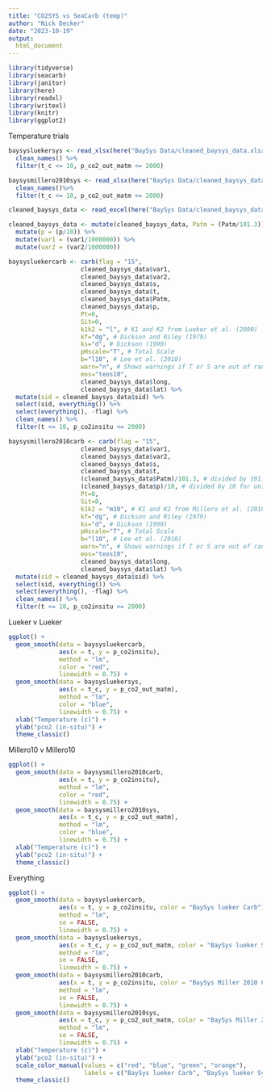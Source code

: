 ```yaml
---
title: "CO2SYS vs SeaCarb (temp)"
author: "Nick Decker"
date: "2023-10-19"
output: 
  html_document
---
```

```r
library(tidyverse)
library(seacarb)
library(janitor)
library(here)
library(readxl)
library(writexl)
library(knitr)
library(ggplot2)
```


Temperature trials


```r
baysysluekersys <- read_xlsx(here("BaySys Data/cleaned_baysys_data.xlsx"), sheet = "co2sys_l") %>% 
  clean_names() %>%
  filter(t_c <= 10, p_co2_out_matm <= 2000)

baysysmillero2010sys <- read_xlsx(here("BaySys Data/cleaned_baysys_data.xlsx"), sheet = "co2sys_m10") %>% 
  clean_names()%>%
  filter(t_c <= 10, p_co2_out_matm <= 2000)

cleaned_baysys_data <- read_excel(here("BaySys Data/cleaned_baysys_data.xlsx"))

cleaned_baysys_data <- mutate(cleaned_baysys_data, Patm = (Patm/101.3)) %>% 
  mutate(p = (p/10)) %>% 
  mutate(var1 = (var1/1000000)) %>% 
  mutate(var2 = (var2/1000000))

baysysluekercarb <- carb(flag = "15",
                    cleaned_baysys_data$var1,
                    cleaned_baysys_data$var2,
                    cleaned_baysys_data$s,
                    cleaned_baysys_data$t,
                    cleaned_baysys_data$Patm,
                    cleaned_baysys_data$p, 
                    Pt=0,
                    Sit=0,
                    k1k2 = "l", # K1 and K2 from Lueker et al. (2000)
                    kf="dg", # Dickson and Riley (1979)
                    ks="d", # Dickson (1990)
                    pHscale="T", # Total Scale
                    b="l10", # Lee et al. (2010)
                    warn="n", # Shows warnings if T or S are out of range
                    eos="teos10", 
                    cleaned_baysys_data$long,
                    cleaned_baysys_data$lat) %>% 
  mutate(sid = cleaned_baysys_data$sid) %>% 
  select(sid, everything()) %>% 
  select(everything(), -flag) %>% 
  clean_names() %>% 
  filter(t <= 10, p_co2insitu <= 2000)

baysysmillero2010carb <- carb(flag = "15",
                    cleaned_baysys_data$var1,
                    cleaned_baysys_data$var2,
                    cleaned_baysys_data$s,
                    cleaned_baysys_data$t,
                    (cleaned_baysys_data$Patm)/101.3, # divided by 101.3 for unit conversion
                    (cleaned_baysys_data$p)/10, # divided by 10 for unit conversion
                    Pt=0,
                    Sit=0,
                    k1k2 = "m10", # K1 and K2 from Millero et al. (2010)
                    kf="dg", # Dickson and Riley (1979)
                    ks="d", # Dickson (1990)
                    pHscale="T", # Total Scale
                    b="l10", # Lee et al. (2010)
                    warn="n", # Shows warnings if T or S are out of range
                    eos="teos10", 
                    cleaned_baysys_data$long,
                    cleaned_baysys_data$lat) %>% 
  mutate(sid = cleaned_baysys_data$sid) %>% 
  select(sid, everything()) %>% 
  select(everything(), -flag) %>% 
  clean_names() %>% 
  filter(t <= 10, p_co2insitu <= 2000)
```


Lueker v Lueker
```r
ggplot() +
  geom_smooth(data = baysysluekercarb, 
              aes(x = t, y = p_co2insitu),
              method = "lm", 
              color = "red", 
              linewidth = 0.75) +
  geom_smooth(data = baysysluekersys, 
              aes(x = t_c, y = p_co2_out_matm),
              method = "lm", 
              color = "blue", 
              linewidth = 0.75) +
  xlab("Temperature (c)") +
  ylab("pco2 (in-situ)") +
  theme_classic()
``` 


Millero10 v Millero10
```r
ggplot() +
  geom_smooth(data = baysysmillero2010carb, 
              aes(x = t, y = p_co2insitu),
              method = "lm", 
              color = "red", 
              linewidth = 0.75) +
  geom_smooth(data = baysysmillero2010sys, 
              aes(x = t_c, y = p_co2_out_matm),
              method = "lm", 
              color = "blue", 
              linewidth = 0.75) +
  xlab("Temperature (c)") +
  ylab("pco2 (in-situ)") +
  theme_classic()
``` 


Everything
```r
ggplot() +
  geom_smooth(data = baysysluekercarb, 
              aes(x = t, y = p_co2insitu, color = "BaySys lueker Carb"),
              method = "lm", 
              se = FALSE,
              linewidth = 0.75) +
  geom_smooth(data = baysysluekersys, 
              aes(x = t_c, y = p_co2_out_matm, color = "BaySys lueker Sys"),
              method = "lm", 
              se = FALSE, 
              linewidth = 0.75) +
  geom_smooth(data = baysysmillero2010carb, 
              aes(x = t, y = p_co2insitu, color = "BaySys Miller 2010 Carb"),
              method = "lm",
              se = FALSE,
              linewidth = 0.75) +
  geom_smooth(data = baysysmillero2010sys, 
              aes(x = t_c, y = p_co2_out_matm, color = "BaySys Miller 2010 Sys"),
              method = "lm", 
              se = FALSE,
              linewidth = 0.75) +
  xlab("Temperature (c)") +
  ylab("pco2 (in-situ)") +
  scale_color_manual(values = c("red", "blue", "green", "orange"),
                     labels = c("BaySys lueker Carb", "BaySys lueker Sys", "BaySys Miller 2010 Carb", "BaySys Miller 2010 Sys")) +
  theme_classic()
``` 